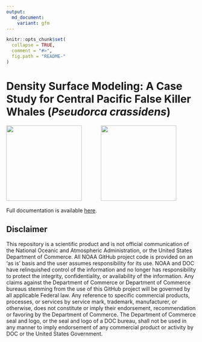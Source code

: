 ```yaml
---
output:
  md_document:
    variant: gfm
---
```


<!-- README.md is generated from README.Rmd. Please edit that file -->

```r
knitr::opts_chunk$set(
  collapse = TRUE,
  comment = "#>",
  fig.path = "README-"
)
```

```{=html}
<!-- badges: start 
[![crawl status badge](https://dsjohnson.r-universe.dev/badges/crawl)](https://dsjohnson.r-universe.dev)
[![R-CMD-check](https://github.com/NMML/crawl/workflows/R-CMD-check/badge.svg)](https://github.com/NMML/crawl/actions)
[![Lifecycle: stable](https://img.shields.io/badge/lifecycle-stable-green.svg)](https://lifecycle.r-lib.org/articles/stages.html#stable)
 badges: end -->
```

# Density Surface Modeling: A Case Study for Central Pacific False Killer Whales (*Pseudorca crassidens*)

<p float="center">

<img src="img/noaa_fisheries.png" height="200"/>             <img src="img/PSD.Dark.NoBackground.png" height="200"/>

</p>

Full documentation is available [here](https://pifsc-protected-species-division.github.io/density_surface_modeling/).

## Disclaimer

This repository is a scientific product and is not official communication of the National Oceanic and Atmospheric Administration, or the United States Department of Commerce. All NOAA GitHub project code is provided on an ‘as is’ basis and the user assumes responsibility for its use. NOAA and DOC have relinquished control of the information and no longer has responsibility to protect the integrity, confidentiality, or availability of the information. Any claims against the Department of Commerce or Department of Commerce bureaus stemming from the use of this GitHub project will be governed by all applicable Federal law. Any reference to specific commercial products, processes, or services by service mark, trademark, manufacturer, or otherwise, does not constitute or imply their endorsement, recommendation or favoring by the Department of Commerce. The Department of Commerce seal and logo, or the seal and logo of a DOC bureau, shall not be used in any manner to imply endorsement of any commercial product or activity by DOC or the United States Government.
